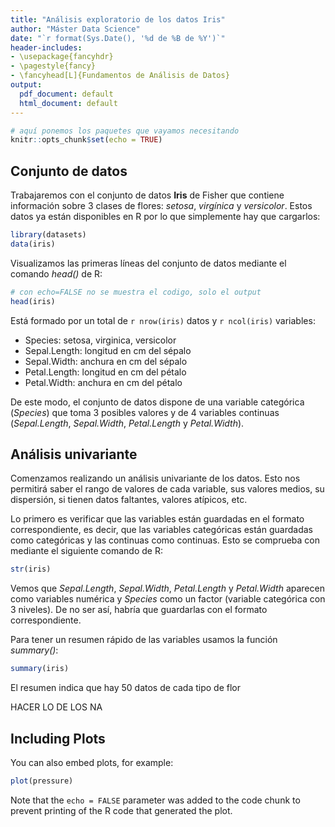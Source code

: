 ```yaml
---
title: "Análisis exploratorio de los datos Iris"
author: "Máster Data Science"
date: "`r format(Sys.Date(), '%d de %B de %Y')`"
header-includes:
- \usepackage{fancyhdr}
- \pagestyle{fancy}
- \fancyhead[L]{Fundamentos de Análisis de Datos}
output:
  pdf_document: default
  html_document: default
---
```


```r
# aquí ponemos los paquetes que vayamos necesitando
knitr::opts_chunk$set(echo = TRUE)
```

## Conjunto de datos

Trabajaremos con el conjunto de datos **Iris** de Fisher que contiene información sobre 3 clases de flores: *setosa*, *virgínica* y *versicolor*. Estos datos ya están disponibles en R por lo que simplemente hay que cargarlos:
```r
library(datasets)
data(iris)
```
Visualizamos las primeras líneas del conjunto de datos mediante el comando *head()* de R:

```r
# con echo=FALSE no se muestra el codigo, solo el output
head(iris)
```

Está formado por un total de `r nrow(iris)` datos y `r ncol(iris)` variables:

 * Species: setosa, virginica, versicolor
 * Sepal.Length: longitud en cm del sépalo
 * Sepal.Width: anchura en cm del sépalo
 * Petal.Length: longitud en cm del pétalo
 * Petal.Width: anchura en cm del pétalo
 
De este modo, el conjunto de datos dispone de una variable categórica (*Species*) que toma 3 posibles valores y de 4 variables continuas (*Sepal.Length*, *Sepal.Width*, *Petal.Length* y *Petal.Width*).

## Análisis univariante

Comenzamos realizando un análisis univariante de los datos. Esto nos permitirá saber el rango de valores de cada variable, sus valores medios, su dispersión, si tienen datos faltantes, valores atípicos, etc. 

Lo primero es verificar que las variables están guardadas en el formato correspondiente, es decir, que las variables categóricas están guardadas como categóricas y las continuas como continuas. Esto se comprueba con mediante el siguiente comando de R:

```r
str(iris)
```

Vemos que *Sepal.Length*, *Sepal.Width*, *Petal.Length* y *Petal.Width* aparecen como variables numérica y *Species* como un factor (variable categórica con 3 niveles). De no ser así, habría que guardarlas con el formato correspondiente.

<!-- Usando levels(iris$Species) sabemos los niveles de una variable categórica -->

Para tener un resumen rápido de las variables usamos la función *summary()*:

```r
summary(iris)
```

El resumen indica que hay 50 datos de cada tipo de flor

HACER LO DE LOS NA


## Including Plots

You can also embed plots, for example:

```r
plot(pressure)
```

Note that the `echo = FALSE` parameter was added to the code chunk to prevent printing of the R code that generated the plot.
